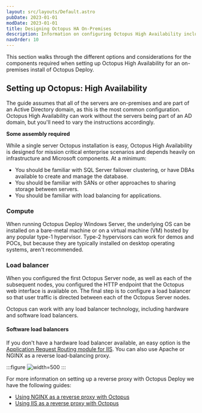 ```yaml
---
layout: src/layouts/Default.astro
pubDate: 2023-01-01
modDate: 2023-01-01
title: Designing Octopus HA On-Premises
description: Information on configuring Octopus High Availability including database and shared storage set up for on-premises servers.
navOrder: 10
---
```


This section walks through the different options and considerations for the components required when setting up Octopus High Availability for an on-premises install of Octopus Deploy.

## Setting up Octopus: High Availability

The guide assumes that all of the servers are on-premises and are part of an Active Directory domain, as this is the most common configuration. Octopus High Availability can work without the servers being part of an AD domain, but you'll need to vary the instructions accordingly.

**Some assembly required**

While a single server Octopus installation is easy, Octopus High Availability is designed for mission critical enterprise scenarios and depends heavily on infrastructure and Microsoft components. At a minimum:

- You should be familiar with SQL Server failover clustering, or have DBAs available to create and manage the database.
- You should be familiar with SANs or other approaches to sharing storage between servers.
- You should be familiar with load balancing for applications.

### Compute

When running Octopus Deploy Windows Server, the underlying OS  can be installed on a bare-metal machine or on a virtual machine (VM) hosted by any popular type-1 hypervisor.  Type-2 hypervisors can work for demos and POCs, but because they are typically installed on desktop operating systems, aren't recommended.

<HighAvailabilityComputeRecommendations />

<OctopusInstanceMixedOSWarning />

### Load balancer

When you configured the first Octopus Server node, as well as each of the subsequent nodes, you configured the HTTP endpoint that the Octopus web interface is available on. The final step is to configure a load balancer so that user traffic is directed between each of the Octopus Server nodes.

Octopus can work with any load balancer technology, including hardware and software load balancers.

<LoadBalancerEndpointInfo />

#### Software load balancers

If you don't have a hardware load balancer available, an easy option is the [Application Request Routing module for IIS](http://www.iis.net/downloads/microsoft/application-request-routing). You can also use Apache or NGINX as a reverse load-balancing proxy. 

:::figure
![](/docs/administration/high-availability/design/images/create-server-farm.png "width=500")
:::

For more information on setting up a reverse proxy with Octopus Deploy we have the following guides:
- [Using NGINX as a reverse proxy with Octopus](/docs/security/exposing-octopus/use-nginx-as-reverse-proxy)
- [Using IIS as a reverse proxy with Octopus](/docs/security/exposing-octopus/use-iis-as-reverse-proxy)